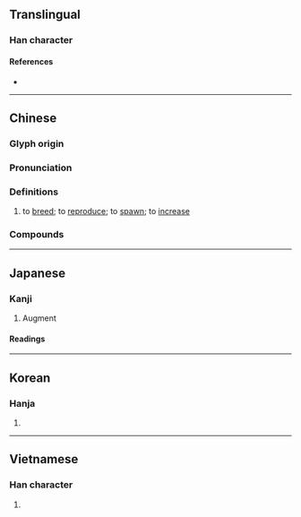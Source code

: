 {{character info}}
==Translingual==
{{CJKV-forms|殖|殖|殖|殖}}

===Han character===
{{Han char|rn=78|rad=歹|as=08|sn=12|four=14216|canj=MNJBM|ids=⿰歹直}}

====References====
* {{Han ref|kx=0581.330|dkj=16502|dj=0974.020|hdz=21388.100|uh=6B96|ud=27542|bh=B4DE|bd=46302}}

----

==Chinese==
{{zh-forms|alt=𰙽-second round simplified}}

===Glyph origin===
{{Han etym}}

===Pronunciation===
{{zh-pron
|m=zhí,shi
|m_note=shi - only used in {{zh-l|*骨殖}} (Mainland standard)
|m-s=
|c=zik6
|c-t=
|g=
|h=pfs=chhṳ̍t
|j=
|mb=
|md=
|mn=qz:sia̍k/tw,xm,zz:se̍k/qz,tw,xm,zz:si̍t
|mn-t=
|w=
|x=
|mc=y
|oc=y
|cat=v
}}

===Definitions===
{{zh-hanzi}}

# to [[breed]]; to [[reproduce]]; to [[spawn]]; to [[increase]]

===Compounds===
{{zh-der|人工繁殖|人工養殖|兩性生殖|冷水養殖|出芽生殖|分株繁殖|分裂生殖|單養養殖|墾殖|外生殖器|孤雌生殖|學殖|封殖|拓殖|接合生殖|有性生殖|有性繁殖|根蘗繁殖|次殖民地|殖利|殖殖|殖毛劑|殖民|殖民主義|殖民地|殖民政府|殖民政策|殖民教育|殖穀|殖貨|水產養殖|淡水養殖|無性生殖|無配生殖|生殖|生殖器|生殖器官|生殖腺|異配生殖|箱網養殖|繁殖|葉塊繁殖|蕃殖|裂殖菌|裂片生殖|豐殖|貝類養殖|貨殖|養殖|養殖場|養殖漁業|骨殖|骨殖匣|腐殖質}}

----

==Japanese==

===Kanji===
{{ja-kanji|grade=c|rs=歹08}}

# Augment

====Readings====
{{ja-readings
|goon=じき
|kanon=しょく
|kun=ふ-える, ふ-やす, うえる
}}

----

==Korean==

===Hanja===
{{ko-hanja|hangeul=식|eumhun=|rv=sik|mr=sik|y=sik}}

# {{rfdef|ko|sort=歹08}}

----

==Vietnamese==

===Han character===
{{vi-readings|reading=thực|rs=歹08}}

# {{rfdef|vi|sort=歹08}}